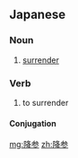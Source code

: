 ==Japanese==
{{ja-kanjitab|こう|さん|yomi=o}}

===Noun===
{{ja-noun|こうさん|kyu=降參}}

# [[surrender]]

===Verb===
{{ja-verb-suru|こうさん|kyu=降參}}

# to surrender

====Conjugation====
{{ja-suru|こうさん}}

[[mg:降参]]
[[zh:降参]]